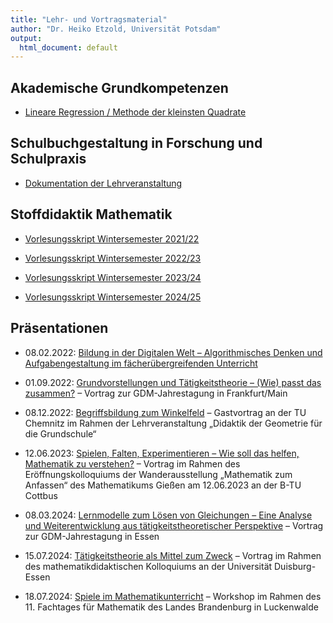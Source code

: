 ```yaml
---
title: "Lehr- und Vortragsmaterial"
author: "Dr. Heiko Etzold, Universität Potsdam"
output:
  html_document: default
---
```


## Akademische Grundkompetenzen

* [Lineare Regression / Methode der kleinsten Quadrate](linReg/linReg.html)

## Schulbuchgestaltung in Forschung und Schulpraxis

* [Dokumentation der Lehrveranstaltung](schulbuch/dokumentation.html)


## Stoffdidaktik Mathematik

* [Vorlesungsskript Wintersemester 2021/22](https://stoffdidaktik.heiko-etzold.de/2021)

* [Vorlesungsskript Wintersemester 2022/23](https://stoffdidaktik.heiko-etzold.de/2022)

* [Vorlesungsskript Wintersemester 2023/24](https://stoffdidaktik.heiko-etzold.de/2023)

* [Vorlesungsskript Wintersemester 2024/25](https://stoffdidaktik.heiko-etzold.de)


## Präsentationen

* 08.02.2022: [Bildung in der Digitalen Welt -- Algorithmisches Denken und Aufgabengestaltung im fächerübergreifenden Unterricht](praesis/2022-02-08-Etzold-AlgorithmenAufgaben.pdf)

* 01.09.2022: [Grundvorstellungen und Tätigkeitstheorie -- (Wie) passt das zusammen?](praesis/2022-09-01-Etzold-TaetigkeitstheorieGrundvorstellung.pdf) -- Vortrag zur GDM-Jahrestagung in Frankfurt/Main

* 08.12.2022: [Begriffsbildung zum Winkelfeld](praesis/2022-12-08-Etzold-Winkel.pdf) -- Gastvortrag an der TU Chemnitz im Rahmen der Lehrveranstaltung „Didaktik der Geometrie für die Grundschule“

* 12.06.2023: [Spielen, Falten, Experimentieren -- Wie soll das helfen, Mathematik zu verstehen?](praesis/2023-06-12-Etzold-SpielenFaltenExperimentieren.pdf) -- Vortrag im Rahmen des Eröffnungskolloquiums der Wanderausstellung „Mathematik zum Anfassen“ des Mathematikums Gießen am 12.06.2023 an der B-TU Cottbus

* 08.03.2024: [Lernmodelle zum Lösen von Gleichungen -- Eine Analyse und Weiterentwicklung aus tätigkeitstheoretischer Perspektive](praesis/2024-03-08-Etzold-Lernmodelle.pdf) -- Vortrag zur GDM-Jahrestagung in Essen

* 15.07.2024: [Tätigkeitstheorie als Mittel zum Zweck](praesis/2024-07-15-Etzold-Taetigkeitstheorie.pdf) -- Vortrag im Rahmen des mathematikdidaktischen Kolloquiums an der Universität Duisburg-Essen

* 18.07.2024: [Spiele im Mathematikunterricht](praesis/2024-07-18-Etzold-Spiele.pdf) -- Workshop im Rahmen des 11. Fachtages für Mathematik des Landes Brandenburg in Luckenwalde


